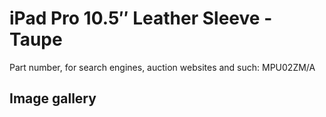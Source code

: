 
# iPad Pro 10.5″ Leather Sleeve - Taupe

Part number, for search engines, auction websites and such: MPU02ZM/A

## Image gallery

<div style={{ width: "768px" }}>
  <GalleryComponent
    images={[
      {
        original: "/everysource/MPU02.webp",
        thumbnail: "/everypreview/MPU02.webp",
      },
      {
        original: "/everysource/MPU02_AV2.webp",
        thumbnail: "/everypreview/MPU02_AV2.webp",
      },
      {
        original: "/everysource/MPU02_AV3.webp",
        thumbnail: "/everypreview/MPU02_AV3.webp",
      }
    ]}
  />
</div>